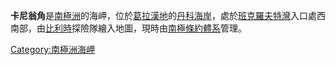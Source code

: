 {{Coord|64|34|S|61|55|W|source:GNIS|display=title}}

'''卡尼翁角'''是[[南極洲|南極洲]]的海岬，位於[[葛拉漢地|葛拉漢地]]的[[丹科海岸|丹科海岸]]，處於[[班克羅夫特灣|班克羅夫特灣]]入口處西南部，由[[比利時|比利時]]探險隊繪入地圖，現時由[[南極條約體系|南極條約體系]]管理。

{{DEFAULTSORT:Cañón Point}}
[[Category:南極洲海岬|Category:南極洲海岬]]


{{DancoCoast-geo-stub}}